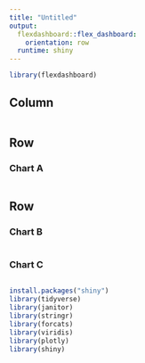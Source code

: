 ```yaml
---
title: "Untitled"
output: 
  flexdashboard::flex_dashboard:
    orientation: row
  runtime: shiny
---
```


```r
library(flexdashboard)
```

Column {.sidebar}
-----------------------------------------------------------------------

```r

```


Row
-----------------------------------------------------------------------

### Chart A

```r

```

Row {.tabset .tabset-fade}
-----------------------------------------------------------------------

### Chart B

```r

```

### Chart C

```r

```

```r
install.packages("shiny")
library(tidyverse)
library(janitor)
library(stringr)
library(forcats)
library(viridis)
library(plotly)
library(shiny)
```
